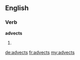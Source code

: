 ==English==

===Verb===
'''advects'''

# {{en-third-person singular of|advect}}

[[de:advects]]
[[fr:advects]]
[[my:advects]]